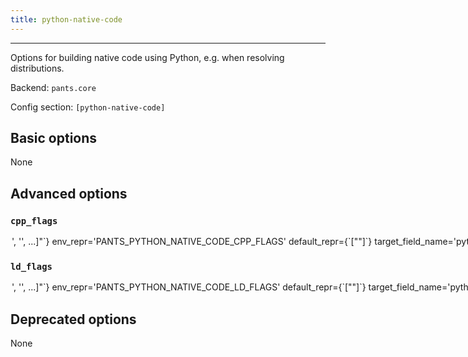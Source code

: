 ```yaml
---
title: python-native-code
---
```



---

Options for building native code using Python, e.g. when resolving distributions.

Backend: <span className="color--primary">`pants.core`</span>

Config section: <span className="color--primary">`[python-native-code]`</span>

<span className={styles.options}>

## Basic options

None

## Advanced options

### `cpp_flags`

<Option
  cli_repr={`--python-native-code-cpp-flags="['<str>', '<str>', ...]"`}
  env_repr='PANTS_PYTHON_NATIVE_CODE_CPP_FLAGS'
  default_repr={`["<CPPFLAGS>"]`}
  target_field_name='python_native_code_cpp_flags'
>
Override the `CPPFLAGS` environment variable for any forked subprocesses. Use the value `['<CPPFLAGS>']` to inherit the value of the `CPPFLAGS` environment variable from your runtime environment target.
</Option>

### `ld_flags`

<Option
  cli_repr={`--python-native-code-ld-flags="['<str>', '<str>', ...]"`}
  env_repr='PANTS_PYTHON_NATIVE_CODE_LD_FLAGS'
  default_repr={`["<LDFLAGS>"]`}
  target_field_name='python_native_code_ld_flags'
>
Override the `LDFLAGS` environment variable for any forked subprocesses. Use the value `['<LDFLAGS>']` to inherit the value of the `LDFLAGS` environment variable from your runtime environment target.
</Option>

## Deprecated options

None

</span>

